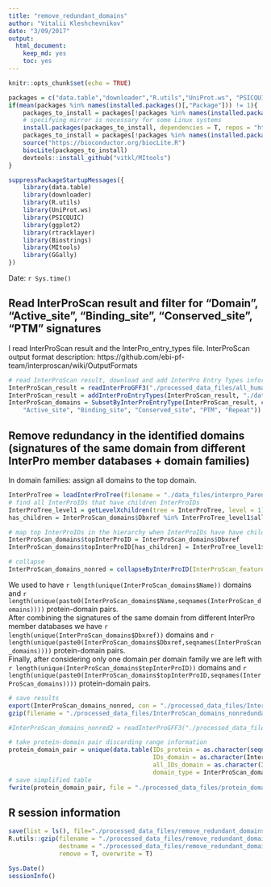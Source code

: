 ```yaml
---
title: "remove_redundant_domains"
author: "Vitalii Kleshchevnikov"
date: "3/09/2017"
output: 
  html_document: 
    keep_md: yes
    toc: yes
---
```


```r
knitr::opts_chunk$set(echo = TRUE)

packages = c("data.table","downloader","R.utils","UniProt.ws", "PSICQUIC", "ggplot2", "rtracklayer", "Biostrings", "MItools", "GGally")
if(mean(packages %in% names(installed.packages()[,"Package"])) != 1){
    packages_to_install = packages[!packages %in% names(installed.packages()[,"Package"])]
    # specifying mirror is necessary for some Linux systems
    install.packages(packages_to_install, dependencies = T, repos = "http://mirrors.ebi.ac.uk/CRAN/")
    packages_to_install = packages[!packages %in% names(installed.packages()[,"Package"])]
    source("https://bioconductor.org/biocLite.R")
    biocLite(packages_to_install)
    devtools::install_github("vitkl/MItools")
}

suppressPackageStartupMessages({
    library(data.table)
    library(downloader)
    library(R.utils)
    library(UniProt.ws)
    library(PSICQUIC)
    library(ggplot2)
    library(rtracklayer)
    library(Biostrings)
    library(MItools)
    library(GGally)
})
```

Date: `r Sys.time()`

## Read InterProScan result and filter for "Domain", "Active_site", "Binding_site", "Conserved_site", "PTM" signatures

I read InterProScan result and the InterPro_entry_types file. InterProScan output format description: https://github.com/ebi-pf-team/interproscan/wiki/OutputFormats  

```r
# read InterProScan result, download and add InterPro Entry Types information, extract from relevant columns and add names metadata and sequence length information
InterProScan_result = readInterProGFF3("./processed_data_files/all_human_viral_protein_domains092017.gff3.gz", processed = F)
InterProScan_result = addInterProEntryTypes(InterProScan_result, "./data_files/entry.list")
InterProScan_domains = SubsetByInterProEntryType(InterProScan_result, c("Domain", 
    "Active_site", "Binding_site", "Conserved_site", "PTM", "Repeat"))
```

## Remove redundancy in the identified domains (signatures of the same domain from different InterPro member databases + domain families)

In domain families: assign all domains to the top domain.

```r
InterProTree = loadInterProTree(filename = "./data_files/interpro_ParentChildTreeFile.txt")
# find all InterProIDs that have children InterProIDs
InterProTree_level1 = getLevelXchildren(tree = InterProTree, level = 1) 
has_children = InterProScan_domains$Dbxref %in% InterProTree_level1$allchildren

# map top InterProIDs in the hierarchy when InterProIDs have have children InterProIDs
InterProScan_domains$topInterProID = InterProScan_domains$Dbxref
InterProScan_domains$topInterProID[has_children] = InterProTree_level1$level1[match(InterProScan_domains$Dbxref, InterProTree_level1$allchildren)][has_children]

# collapse 
InterProScan_domains_nonred = collapseByInterProID(InterProScan_features = InterProScan_domains, id_col = "topInterProID")
```

We used to have `r length(unique(InterProScan_domains$Name))` domains and `r length(unique(paste0(InterProScan_domains$Name,seqnames(InterProScan_domains))))` protein-domain pairs.   
After combining the signatures of the same domain from different InterPro member databases we have `r length(unique(InterProScan_domains$Dbxref))` domains and `r length(unique(paste0(InterProScan_domains$Dbxref,seqnames(InterProScan_domains))))` protein-domain pairs.   
Finally, after considering only one domain per domain family we are left with `r length(unique(InterProScan_domains$topInterProID))` domains and `r length(unique(paste0(InterProScan_domains$topInterProID,seqnames(InterProScan_domains))))` protein-domain pairs.  

```r
# save results
export(InterProScan_domains_nonred, con = "./processed_data_files/InterProScan_domains_nonredundant.gff3", format = "gff3")
gzip(filename = "./processed_data_files/InterProScan_domains_nonredundant.gff3", destname = "./processed_data_files/InterProScan_domains_nonredundant.gff3.gz", overwrite = T, remove = T)

#InterProScan_domains_nonred2 = readInterProGFF3("./processed_data_files/InterProScan_domains_nonredundant.gff3.gz", processed = T)

# take protein-domain pair discarding range information
protein_domain_pair = unique(data.table(IDs_protein = as.character(seqnames(InterProScan_domains_nonred)),
                                        IDs_domain = as.character(InterProScan_domains_nonred$topInterProID),
                                        all_IDs_domain = as.character(InterProScan_domains_nonred$Dbxref),
                                        domain_type = InterProScan_domains_nonred$ENTRY_TYPE))
# save simplified table
fwrite(protein_domain_pair, file = "./processed_data_files/protein_domain_pair", sep = "\t")
```

## R session information

```r
save(list = ls(), file="./processed_data_files/remove_redundant_domains_clust.RData")
R.utils::gzip(filename = "./processed_data_files/remove_redundant_domains_clust.RData",
              destname = "./processed_data_files/remove_redundant_domains_clust.RData.gz",
              remove = T, overwrite = T)

Sys.Date()
sessionInfo()
```